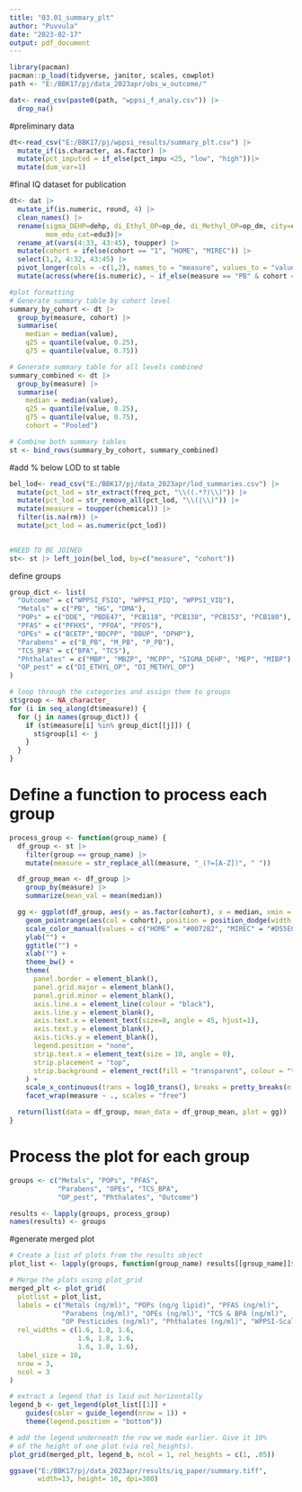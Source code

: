 ```yaml
---
title: "03.01_summary_plt"
author: "Puvvula"
date: "2023-02-17"
output: pdf_document
---
```


```r

library(pacman)
pacman::p_load(tidyverse, janitor, scales, cowplot)
path <- "E:/BBK17/pj/data_2023apr/obs_w_outcome/"

dat<- read_csv(paste0(path, "wppsi_f_analy.csv")) |> 
  drop_na()
```

#preliminary data
```r
dt<-read_csv("E:/BBK17/pj/wppsi_results/summary_plt.csv") |>
  mutate_if(is.character, as.factor) |>
  mutate(pct_imputed = if_else(pct_impu <25, "low", "high"))|>
  mutate(dum_var=1)
```

#final IQ dataset for publication
```r
dt<- dat |>
  mutate_if(is.numeric, round, 4) |>
  clean_names() |>
  rename(sigma_DEHP=dehp, di_Ethyl_OP=op_de, di_Methyl_OP=op_dm, city=center,
         mom_edu_cat=edu3)|>
  rename_at(vars(4:33, 43:45), toupper) |>
  mutate(cohort = ifelse(cohort == "1", "HOME", "MIREC")) |>
  select(1,2, 4:32, 43:45) |>
  pivot_longer(cols = -c(1,2), names_to = "measure", values_to = "value") |>
  mutate(across(where(is.numeric), ~ if_else(measure == "PB" & cohort == "HOME", . * 10, .)))

#plot formatting
# Generate summary table by cohort level
summary_by_cohort <- dt |>
  group_by(measure, cohort) |>
  summarise(
    median = median(value),
    q25 = quantile(value, 0.25),
    q75 = quantile(value, 0.75)) 

# Generate summary table for all levels combined
summary_combined <- dt |>
  group_by(measure) |>
  summarise(
    median = median(value),
    q25 = quantile(value, 0.25),
    q75 = quantile(value, 0.75),
    cohort = "Pooled")

# Combine both summary tables
st <- bind_rows(summary_by_cohort, summary_combined) 
```

#add % below LOD to st table
```r
bel_lod<- read_csv("E:/BBK17/pj/data_2023apr/lod_summaries.csv") |>
  mutate(pct_lod = str_extract(freq_pct, "\\((.*?)\\)")) |>
  mutate(pct_lod = str_remove_all(pct_lod, "\\(|\\)")) |>
  mutate(measure = toupper(chemical)) |>
  filter(is.na(rm)) |>
  mutate(pct_lod = as.numeric(pct_lod))

  
#NEED TO BE JOINED
st<- st |> left_join(bel_lod, by=c("measure", "cohort"))
```



define groups
```r
group_dict <- list(
  "Outcome" = c("WPPSI_FSIQ", "WPPSI_PIQ", "WPPSI_VIQ"),
  "Metals" = c("PB", "HG", "DMA"),
  "POPs" = c("DDE", "PBDE47", "PCB118", "PCB138", "PCB153", "PCB180"),
  "PFAS" = c("PFHXS", "PFOA", "PFOS"),
  "OPEs" = c("BCETP","BDCPP", "DBUP", "DPHP"),
  "Parabens" = c("B_PB", "M_PB", "P_PB"),
  "TCS_BPA" = c("BPA", "TCS"),
  "Phthalates" = c("MBP", "MBZP", "MCPP", "SIGMA_DEHP", "MEP", "MIBP"),
  "OP_pest" = c("DI_ETHYL_OP", "DI_METHYL_OP")
)

# loop through the categories and assign them to groups
st$group <- NA_character_
for (i in seq_along(dt$measure)) {
  for (j in names(group_dict)) {
    if (st$measure[i] %in% group_dict[[j]]) {
      st$group[i] <- j
    }
  }
}
```

# Define a function to process each group
```r
process_group <- function(group_name) {
  df_group <- st |>
    filter(group == group_name) |>
    mutate(measure = str_replace_all(measure, "_(?=[A-Z])", " "))

  df_group_mean <- df_group |>
    group_by(measure) |>
    summarize(mean_val = mean(median))

  gg <- ggplot(df_group, aes(y = as.factor(cohort), x = median, xmin = q25, xmax = q75)) +
    geom_pointrange(aes(col = cohort), position = position_dodge(width = 1), size = 1) +
    scale_color_manual(values = c("HOME" = "#0072B2", "MIREC" = "#D55E00", "Pooled" = "#000000")) +
    ylab("") +
    ggtitle("") +
    xlab("") +
    theme_bw() +
    theme(
      panel.border = element_blank(),
      panel.grid.major = element_blank(),
      panel.grid.minor = element_blank(),
      axis.line.x = element_line(colour = "black"),
      axis.line.y = element_blank(),
      axis.text.x = element_text(size=8, angle = 45, hjust=1),
      axis.text.y = element_blank(),
      axis.ticks.y = element_blank(),
      legend.position = "none",
      strip.text.x = element_text(size = 10, angle = 0),
      strip.placement = "top",
      strip.background = element_rect(fill = "transparent", colour = "transparent")
    ) +
    scale_x_continuous(trans = log10_trans(), breaks = pretty_breaks(n = 3)) +
    facet_wrap(measure ~ ., scales = "free")

  return(list(data = df_group, mean_data = df_group_mean, plot = gg))
}
```

# Process the plot for each group
```r
groups <- c("Metals", "POPs", "PFAS", 
            "Parabens", "OPEs", "TCS_BPA", 
            "OP_pest", "Phthalates", "Outcome")

results <- lapply(groups, process_group)
names(results) <- groups
```

#generate merged plot
```r
# Create a list of plots from the results object
plot_list <- lapply(groups, function(group_name) results[[group_name]]$plot)

# Merge the plots using plot_grid
merged_plt <- plot_grid(
  plotlist = plot_list,
  labels = c("Metals (ng/ml)", "POPs (ng/g lipid)", "PFAS (ng/ml)",
             "Parabens (ng/ml)", "OPEs (ng/ml)", "TCS & BPA (ng/ml)",
             "OP Pesticides (ng/ml)", "Phthalates (ng/ml)", "WPPSI-Scale"),
  rel_widths = c(1.6, 1.8, 1.6, 
                 1.6, 1.8, 1.6, 
                 1.6, 1.8, 1.6),
  label_size = 10,
  nrow = 3,
  ncol = 3
)

# extract a legend that is laid out horizontally
legend_b <- get_legend(plot_list[[1]] + 
    guides(color = guide_legend(nrow = 1)) +
    theme(legend.position = "bottom"))

# add the legend underneath the row we made earlier. Give it 10%
# of the height of one plot (via rel_heights).
plot_grid(merged_plt, legend_b, ncol = 1, rel_heights = c(1, .05))

```

```r
ggsave("E:/BBK17/pj/data_2023apr/results/iq_paper/summary.tiff",
       width=13, height= 10, dpi=300)
```



